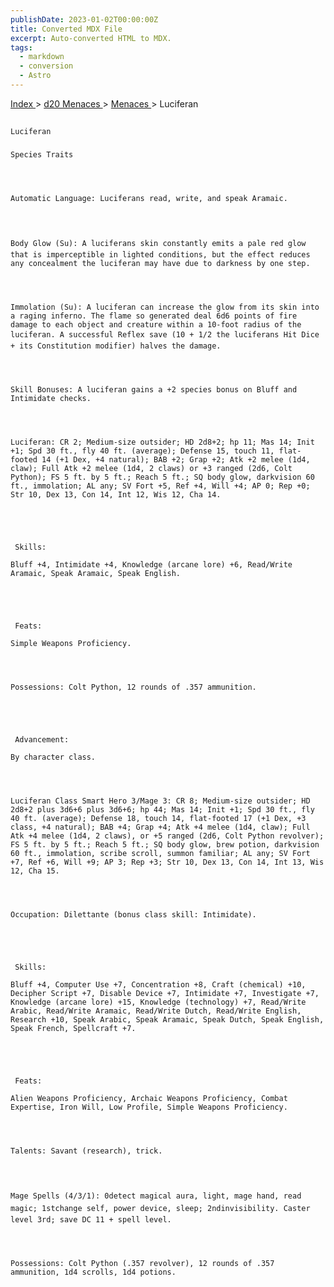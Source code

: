 ```yaml
---
publishDate: 2023-01-02T00:00:00Z
title: Converted MDX File
excerpt: Auto-converted HTML to MDX.
tags:
  - markdown
  - conversion
  - Astro
---
```


[
Index
](-index) >
[
d20 Menaces
](menaces-d20-index) >
[
Menaces
](menaces-d20-menaces-index) > Luciferan

##

    Luciferan

###

    Species Traits




    Automatic Language: Luciferans read, write, and speak Aramaic.




    Body Glow (Su): A luciferans skin constantly emits a pale red glow that is imperceptible in lighted conditions, but the effect reduces any concealment the luciferan may have due to darkness by one step.




    Immolation (Su): A luciferan can increase the glow from its skin into a raging inferno. The flame so generated deal 6d6 points of fire damage to each object and creature within a 10-foot radius of the luciferan. A successful Reflex save (10 + 1/2 the luciferans Hit Dice + its Constitution modifier) halves the damage.




    Skill Bonuses: A luciferan gains a +2 species bonus on Bluff and Intimidate checks.




    Luciferan: CR 2; Medium-size outsider; HD 2d8+2; hp 11; Mas 14; Init +1; Spd 30 ft., fly 40 ft. (average); Defense 15, touch 11, flat-footed 14 (+1 Dex, +4 natural); BAB +2; Grap +2; Atk +2 melee (1d4, claw); Full Atk +2 melee (1d4, 2 claws) or +3 ranged (2d6, Colt Python); FS 5 ft. by 5 ft.; Reach 5 ft.; SQ body glow, darkvision 60 ft., immolation; AL any; SV Fort +5, Ref +4, Will +4; AP 0; Rep +0; Str 10, Dex 13, Con 14, Int 12, Wis 12, Cha 14.





     Skills:

    Bluff +4, Intimidate +4, Knowledge (arcane lore) +6, Read/Write Aramaic, Speak Aramaic, Speak English.





     Feats:

    Simple Weapons Proficiency.




    Possessions: Colt Python, 12 rounds of .357 ammunition.





     Advancement:

    By character class.




    Luciferan Class Smart Hero 3/Mage 3: CR 8; Medium-size outsider; HD 2d8+2 plus 3d6+6 plus 3d6+6; hp 44; Mas 14; Init +1; Spd 30 ft., fly 40 ft. (average); Defense 18, touch 14, flat-footed 17 (+1 Dex, +3 class, +4 natural); BAB +4; Grap +4; Atk +4 melee (1d4, claw); Full Atk +4 melee (1d4, 2 claws), or +5 ranged (2d6, Colt Python revolver); FS 5 ft. by 5 ft.; Reach 5 ft.; SQ body glow, brew potion, darkvision 60 ft., immolation, scribe scroll, summon familiar; AL any; SV Fort +7, Ref +6, Will +9; AP 3; Rep +3; Str 10, Dex 13, Con 14, Int 13, Wis 12, Cha 15.




    Occupation: Dilettante (bonus class skill: Intimidate).





     Skills:

    Bluff +4, Computer Use +7, Concentration +8, Craft (chemical) +10, Decipher Script +7, Disable Device +7, Intimidate +7, Investigate +7, Knowledge (arcane lore) +15, Knowledge (technology) +7, Read/Write Arabic, Read/Write Aramaic, Read/Write Dutch, Read/Write English, Research +10, Speak Arabic, Speak Aramaic, Speak Dutch, Speak English, Speak French, Spellcraft +7.





     Feats:

    Alien Weapons Proficiency, Archaic Weapons Proficiency, Combat Expertise, Iron Will, Low Profile, Simple Weapons Proficiency.




    Talents: Savant (research), trick.




    Mage Spells (4/3/1): 0detect magical aura, light, mage hand, read magic; 1stchange self, power device, sleep; 2ndinvisibility. Caster level 3rd; save DC 11 + spell level.




    Possessions: Colt Python (.357 revolver), 12 rounds of .357 ammunition, 1d4 scrolls, 1d4 potions.
